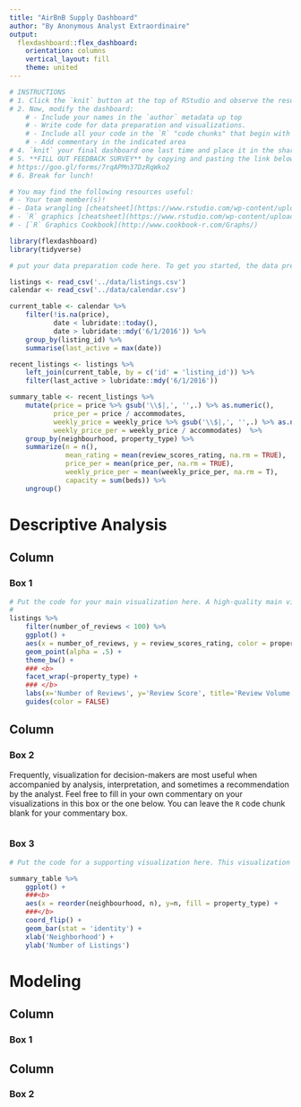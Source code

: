 ```yaml
---
title: "AirBnB Supply Dashboard"
author: "By Anonymous Analyst Extraordinaire"
output: 
  flexdashboard::flex_dashboard:
    orientation: columns
    vertical_layout: fill
    theme: united
---
```


```r
# INSTRUCTIONS
# 1. Click the `knit` button at the top of RStudio and observe the result. If you see a dashboard, then are good to go. 
# 2. Now, modify the dashboard: 
	# - Include your names in the `author` metadata up top
	# - Write code for data preparation and visualizations. 
	# - Include all your code in the `R` "code chunks" that begin with ````{r}`
	# - Add commentary in the indicated area
# 4. `knit` your final dashboard one last time and place it in the shared Dropbox folder (link in email)
# 5. **FILL OUT FEEDBACK SURVEY** by copying and pasting the link below into your browser:  
# https://goo.gl/forms/7rqAPMn37DzRqWko2
# 6. Break for lunch! 
```

```r
# You may find the following resources useful: 
# - Your team member(s)! 
# - Data wrangling [cheatsheet](https://www.rstudio.com/wp-content/uploads/2015/02/data-wrangling-cheatsheet.pdf), 
# - `R` graphics [cheatsheet](https://www.rstudio.com/wp-content/uploads/2015/03/ggplot2-cheatsheet.pdf), 
# - [`R` Graphics Cookbook](http://www.cookbook-r.com/Graphs/)
```

```r
library(flexdashboard)
library(tidyverse)
```

```r
# put your data preparation code here. To get you started, the data preparation we performed in the session previously has already been pasted in. Feel free to add any additional data preparation code needed for your visualizations

listings <- read_csv('../data/listings.csv')
calendar <- read_csv('../data/calendar.csv')

current_table <- calendar %>% 
	filter(!is.na(price), 
		   date < lubridate::today(),
		   date > lubridate::mdy('6/1/2016')) %>%
	group_by(listing_id) %>% 
	summarise(last_active = max(date))

recent_listings <- listings %>% 
	left_join(current_table, by = c('id' = 'listing_id')) %>% 
	filter(last_active > lubridate::mdy('6/1/2016'))

summary_table <- recent_listings %>% 
	mutate(price = price %>% gsub('\\$|,', '',.) %>% as.numeric(),
		   price_per = price / accommodates,
		   weekly_price = weekly_price %>% gsub('\\$|,', '',.) %>% as.numeric(),
		   weekly_price_per = weekly_price / accommodates)  %>% 
	group_by(neighbourhood, property_type) %>% 
	summarize(n = n(), 
			  mean_rating = mean(review_scores_rating, na.rm = TRUE),
			  price_per = mean(price_per, na.rm = TRUE),
			  weekly_price_per = mean(weekly_price_per, na.rm = T),
			  capacity = sum(beds)) %>% 
	ungroup()
```


# Descriptive Analysis


Column {data-width=650}
-----------------------------------------------------------------------

### Box 1

```r
# Put the code for your main visualization here. A high-quality main visualization will likely use `color`, `fill`, or `facet_wrap` to make help decision-makers make comparisons between different categories.  
# 
listings %>% 
	filter(number_of_reviews < 100) %>%
	ggplot() + 
	aes(x = number_of_reviews, y = review_scores_rating, color = property_type) + 
	geom_point(alpha = .5) + 
	theme_bw() + 
	### <b>
	facet_wrap(~property_type) + 
	### </b>
	labs(x='Number of Reviews', y='Review Score', title='Review Volume and Review Quality') + 
	guides(color = FALSE)
```

Column {data-width=350}
-----------------------------------------------------------------------

### Box 2

Frequently, visualization for decision-makers are most useful when accompanied by analysis, interpretation, and sometimes a recommendation by the analyst. Feel free to fill in your own commentary on your visualizations in this box or the one below. You can leave the `R` code chunk blank for your commentary box. 

```r

```

### Box 3

```r
# Put the code for a supporting visualization here. This visualization should add context and nuance, but expect the main visualization to convey the bulk of your message. 

summary_table %>% 
	ggplot() + 
	###<b>
	aes(x = reorder(neighbourhood, n), y=n, fill = property_type) + 
	###</b>
	coord_flip() + 
	geom_bar(stat = 'identity') +
	xlab('Neighborhood') + 
	ylab('Number of Listings')
```


# Modeling


Column {data-width=650}
-----------------------------------------------------------------------

### Box 1


Column {data-width=350}
-----------------------------------------------------------------------

### Box 2

